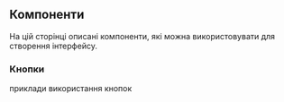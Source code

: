 

## Компоненти

На цій сторінці описані компоненти, які можна використовувати для створення інтерфейсу.

### Кнопки

приклади використання кнопок

<ButtonsExample />
